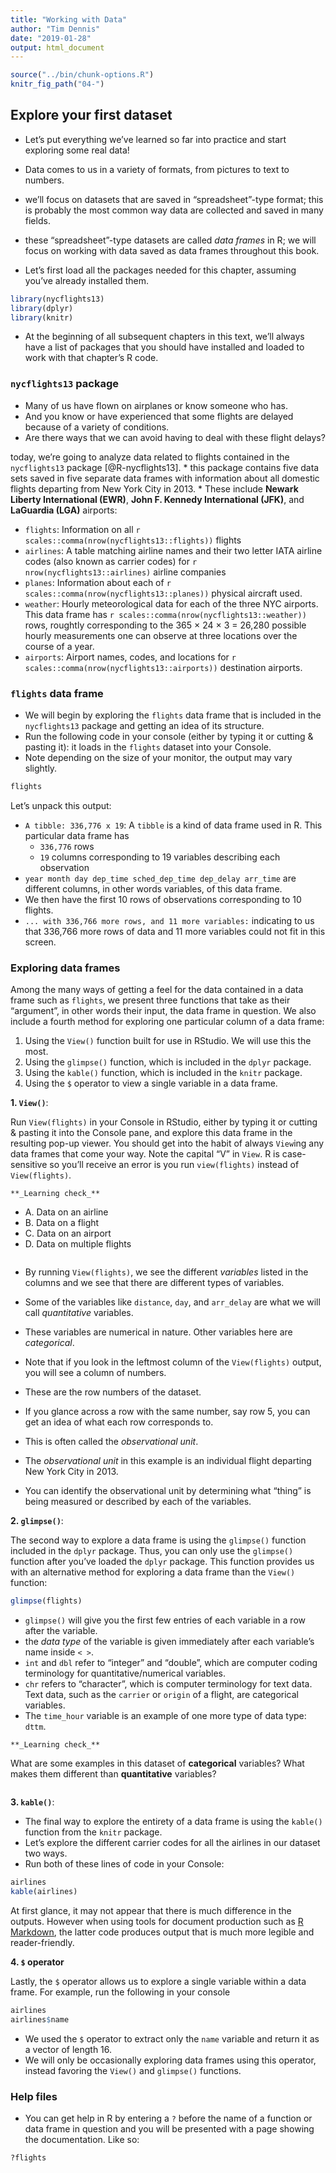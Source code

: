 ```yaml
---
title: "Working with Data"
author: "Tim Dennis"
date: "2019-01-28"
output: html_document
---
```


```r
source("../bin/chunk-options.R")
knitr_fig_path("04-")
```

## Explore your first dataset {#nycflights13}

* Let's put everything we've learned so far into practice and start exploring some real data! 
* Data comes to us in a variety of formats, from pictures to text to numbers.  
* we'll focus on datasets that are saved in "spreadsheet"-type format; this is probably the most common way data are collected and saved in many fields.  
* these "spreadsheet"-type datasets are called _data frames_ in R; we will focus on working with data saved as data frames throughout this book.

* Let's first load all the packages needed for this chapter, assuming you've already installed them. 

```r
library(nycflights13)
library(dplyr)
library(knitr)
```

* At the beginning of all subsequent chapters in this text, we'll always have a list of packages that you should have installed and loaded to work with that chapter's R code. 

### `nycflights13` package

* Many of us have flown on airplanes or know someone who has.
* And you know or have experienced that some flights are delayed because of a variety of conditions. 
* Are there ways that we can avoid having to deal with these flight delays?  

today, we're going to analyze data related to flights contained in the `nycflights13` package [@R-nycflights13].
* this package contains five data sets saved in five separate data frames with information about all domestic flights departing from New York City in 2013. 
* These include **Newark Liberty International (EWR)**, **John F. Kennedy International (JFK)**, and **LaGuardia (LGA)** airports:

* `flights`: Information on all `r scales::comma(nrow(nycflights13::flights))` flights
* `airlines`: A table matching airline names and their two letter IATA airline codes (also known as carrier codes) for `r nrow(nycflights13::airlines)` airline companies
* `planes`: Information about each of `r scales::comma(nrow(nycflights13::planes))` physical aircraft used.
* `weather`: Hourly meteorological data for each of the three NYC airports. This data frame has `r scales::comma(nrow(nycflights13::weather))` rows, roughtly corresponding to the 365 $\times$ 24 $\times$ 3 = 26,280 possible hourly measurements one can observe at three locations over the course of a year.
* `airports`: Airport names, codes, and locations for `r scales::comma(nrow(nycflights13::airports))` destination airports.

### `flights` data frame

* We will begin by exploring the `flights` data frame that is included in the `nycflights13` package and getting an idea of its structure. 
* Run the following code in your console (either by typing it or cutting & pasting it): it loads in the `flights` dataset into your Console. 
* Note depending on the size of your monitor, the output may vary slightly. 

```r
flights
```

Let's unpack this output:

* `A tibble: 336,776 x 19`: A `tibble` is a kind of data frame used in R. This particular data frame has
    + `336,776` rows
    + `19` columns corresponding to 19 variables describing each observation
* `year month day dep_time sched_dep_time dep_delay arr_time` are different columns, in other words variables, of this data frame.
* We then have the first 10 rows of observations corresponding to 10 flights.
* `... with 336,766 more rows, and 11 more variables:` indicating to us that 336,766 more rows of data and 11 more variables could not fit in this screen.

### Exploring data frames 

Among the many ways of getting a feel for the data contained in a data frame such as `flights`, we present three functions that take as their "argument", in other words their input, the data frame in question. We also include a fourth method for exploring one particular column of a data frame:

1. Using the `View()` function built for use in RStudio. We will use this the most.
1. Using the `glimpse()` function, which is included in the `dplyr` package.
1. Using the `kable()` function,  which is included in the `knitr` package.
1. Using the `$` operator to view a single variable in a data frame.

**1. `View()`**:

Run `View(flights)` in your Console in RStudio, either by typing it or cutting & pasting it into the Console pane, and explore this data frame in the resulting pop-up viewer. You should get into the habit of always `View`ing any data frames that come your way.  Note the capital "V" in `View`.  R is case-sensitive so you'll receive an error is you run `view(flights)` instead of `View(flights)`.

```block
**_Learning check_**
```


- A. Data on an airline 
- B. Data on a flight
- C. Data on an airport
- D. Data on multiple flights

```block
```

* By running `View(flights)`, we see the different *variables* listed in the columns and we see that there are different types of variables.  
* Some of the variables like `distance`, `day`, and `arr_delay` are what we will call *quantitative* variables. 
* These variables are numerical in nature.  Other variables here are *categorical*.

* Note that if you look in the leftmost column of the `View(flights)` output, you will see a column of numbers.  
* These are the row numbers of the dataset.  
* If you glance across a row with the same number, say row 5, you can get an idea of what each row corresponds to.
* This is often called the *observational unit*.  
* The *observational unit* in this example is an individual flight departing New York City in 2013.  
* You can identify the observational unit by determining what "thing" is being measured or described by each of the variables.

**2. `glimpse()`**:

The second way to explore a data frame is using the `glimpse()` function included in the `dplyr` package. Thus, you can only use the `glimpse()` function after you've loaded the `dplyr` package. This function provides us with an alternative method for exploring a data frame than the `View()` function:

```r
glimpse(flights)
```

* `glimpse()` will give you the first few entries of each variable in a row after the variable. 
* the *data type* of the variable is given immediately after each variable's name inside `< >`.  
* `int` and `dbl` refer to "integer" and "double", which are computer coding terminology for quantitative/numerical variables.  
* `chr` refers to "character", which is computer terminology for text data. Text data, such as the `carrier` or `origin` of a flight, are categorical variables. 
* The `time_hour` variable is an example of one more type of data type: `dttm`. 

```block
**_Learning check_**
```

 What are some examples in this dataset of **categorical** variables?  What makes them different than **quantitative** variables?

```block
```

**3. `kable()`**:

* The final way to explore the entirety of a data frame is using the `kable()` function from the `knitr` package. 
* Let's explore the different carrier codes for all the airlines in our dataset two ways. 
* Run both of these lines of code in your Console:

```r
airlines
kable(airlines)
```

At first glance, it may not appear that there is much difference in the outputs. However when using tools for document production such as [R Markdown](http://rmarkdown.rstudio.com/lesson-1.html), the latter code produces output that is much more legible and reader-friendly. 

**4. `$` operator**

Lastly, the `$` operator allows us to explore a single variable within a data frame. For example, run the following in your console

```r
airlines
airlines$name
```

* We used the `$` operator to extract only the `name` variable and return it as a vector of length 16.
* We will only be occasionally exploring data frames using this operator, instead favoring the `View()` and `glimpse()` functions.

### Help files

* You can get help in R by entering a `?` before the name of a function or data frame in question and you will be presented with a page showing the documentation. Like so: 

```r
?flights
```

